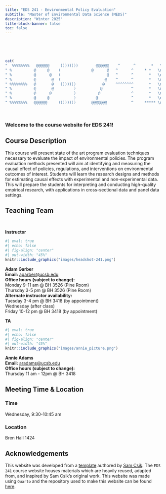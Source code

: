 ```yaml
---
title: "EDS 241 - Environmental Policy Evaluation"
subtitle: "Master of Environmental Data Science (MEDS)"
description: "Winter 2025"
title-block-banner: false
toc: false
---
```


<br>

<br>

::: center-text
```r
cat(
"  %%%%%%%%   @@@@@@     ))))))))        @@@@@@    ^      ^       *   \n",
" %          @     @    )              @      @   ^      ^     * *   \n",
" %          @      @   )                     @   ^      ^       *   \n",
" %          @       @  )                    @    ^      ^       *   \n",
" %%%%%%%%   @       @   )))))))            @     ^^^^^^^^       *   \n",
" %          @       @         )           @             ^       *   \n",
" %          @      @          )          @              ^       *   \n",
" %          @     @           )         @               ^       *   \n",
" %%%%%%%%   @@@@@@     ))))))))       @@@@@@@           ^     ***** \n")
```

:::

<br>

::: callout-tip
### Welcome to the course website for EDS 241!
:::

## Course Description

This course will present state of the art program evaluation techniques necessary to evaluate the impact of environmental policies. The program evaluation methods presented will aim at identifying and measuring the causal effect of policies, regulations, and interventions on environmental outcomes of interest. Students will learn the research designs and methods for estimating causal effects with experimental and non-experimental data. This will prepare the students for interpreting and conducting high-quality empirical research, with applications in cross-sectional data and panel data settings.

## Teaching Team

<br>

<!-- Create responsive grid with two columns, which stack vertically when browser window is made smaller (or when viewed on a mobile device) -->

::::::::: grid
<!-- Left-hand column -->

::::: {.g-col-12 .g-col-md-6}
::: {.center-text .body-text-l}
**Instructor**
:::

```r
#| eval: true 
#| echo: false
#| fig-align: "center"
#| out-width: "45%" 
knitr::include_graphics("images/headshot-241.png")
```

::: center-text
[**Adam Garber**]{.teal-text}\
**Email:** [agarber\@ucsb.edu](mailto::agarber@ucsb.edu)\
**Office hours (subject to change):**\
Monday 9-11 am \@ BH 3526 (Pine Room)\
Thursday 3-5 pm \@ BH 3526 (Pine Room)\
**Alternate instructor availability:**\
Tuesday 3-4 pm \@ BH 3418 (by appointment)\
Wednesday (after class)\
Friday 10-12 pm \@ BH 3418 (by appointment)\

:::
:::::

<!-- Right-hand column -->

::::: {.g-col-12 .g-col-md-6}
::: {.center-text .body-text-l}
**TA**
:::

```r
#| eval: true 
#| echo: false
#| fig-align: "center"
#| out-width: "45%" 
knitr::include_graphics("images/annie_picture.png")
```

::: center-text
[**Annie Adams**]{.teal-text}\
**Email:** [aradams\@ucsb.edu](mailto::aradams@ucsb.edu)\
**Office hours (subject to change):**\
Thursday 11 am - 12pm \@ BH 3418 

:::
:::::
:::::::::

## Meeting Time & Location

### Time

Wednesday, 9:30-10:45 am\

### Location

Bren Hall 1424

## Acknowledgements

This website was developed from a [template](https://github.com/UCSB-MEDS/EDS-website-template?tab=readme-ov-file) authored by [Sam Csik](samanthacsik.github.io). The `EDS 241` course website houses materials which are heavily reused, adapted from, and inspired by Sam Csik's original work. This website was made using `Quarto` and the repository used to make this website can be found [here](https://github.com/garberadamc/eds241-policy-eval).
